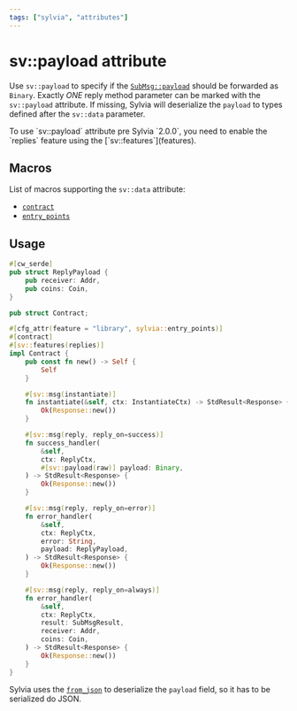 ```yaml
---
tags: ["sylvia", "attributes"]
---
```



# sv::payload attribute

Use `sv::payload` to specify if the
[`SubMsg::payload`](https://docs.rs/cosmwasm-std/latest/cosmwasm_std/struct.SubMsg.html) should be
forwarded as `Binary`. Exactly _ONE_ reply method parameter can be marked with the `sv::payload`
attribute. If missing, Sylvia will deserialize the `payload` to types defined after the `sv::data`
parameter.

<Callout>
  To use `sv::payload` attribute pre Sylvia `2.0.0`, you need to enable the `replies` feature using
  the [`sv::features`](features).
</Callout>

## Macros

List of macros supporting the `sv::data` attribute:

- [`contract`](../contract)
- [`entry_points`](../entry-points)

## Usage

```rust {26, 36, 46-47}, template="sylvia-empty"
#[cw_serde]
pub struct ReplyPayload {
    pub receiver: Addr,
    pub coins: Coin,
}

pub struct Contract;

#[cfg_attr(feature = "library", sylvia::entry_points)]
#[contract]
#[sv::features(replies)]
impl Contract {
    pub const fn new() -> Self {
        Self
    }

    #[sv::msg(instantiate)]
    fn instantiate(&self, ctx: InstantiateCtx) -> StdResult<Response> {
        Ok(Response::new())
    }

    #[sv::msg(reply, reply_on=success)]
    fn success_handler(
        &self,
        ctx: ReplyCtx,
        #[sv::payload(raw)] payload: Binary,
    ) -> StdResult<Response> {
        Ok(Response::new())
    }

    #[sv::msg(reply, reply_on=error)]
    fn error_handler(
        &self,
        ctx: ReplyCtx,
        error: String,
        payload: ReplyPayload,
    ) -> StdResult<Response> {
        Ok(Response::new())
    }

    #[sv::msg(reply, reply_on=always)]
    fn error_handler(
        &self,
        ctx: ReplyCtx,
        result: SubMsgResult,
        receiver: Addr,
        coins: Coin,
    ) -> StdResult<Response> {
        Ok(Response::new())
    }
}
```

Sylvia uses the [`from_json`](https://docs.rs/cosmwasm-std/latest/cosmwasm_std/fn.from_json.html) to
deserialize the `payload` field, so it has to be serialized do JSON.
